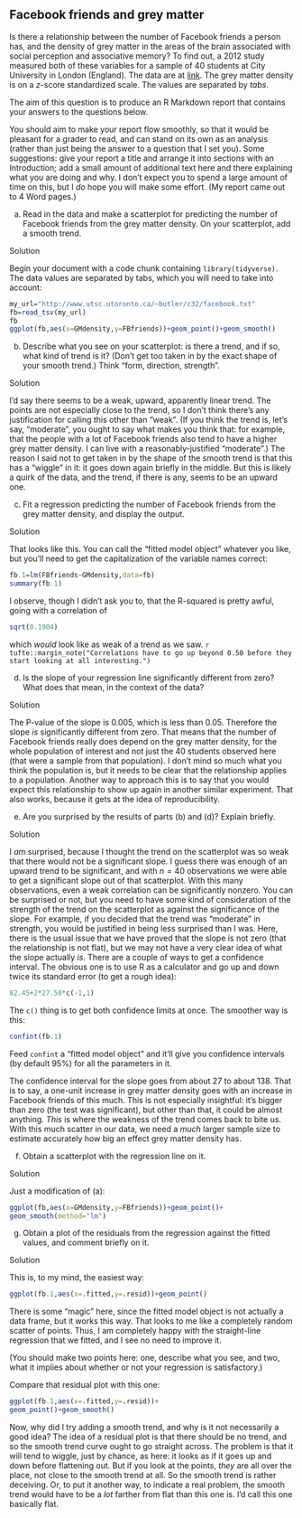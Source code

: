 ## Facebook friends and grey matter



 Is there a relationship between the number
of Facebook friends a person has, and the density of grey matter in
the areas of the brain associated with social perception and
associative memory? To find out, a 2012 study measured both of these
variables for a sample of 40 students at City University in London
(England). The data are at
[link](http://www.utsc.utoronto.ca/~butler/c32/facebook.txt). The grey
matter density is on a $z$-score standardized scale. The values are
separated by *tabs*.

The aim of this question is to produce an R Markdown report that
contains your answers to the questions below. 

You should aim to make your report flow smoothly, so that it would be
pleasant for a grader to read, and can stand on its own as an analysis
(rather than just being the answer to a question that I set you).
Some suggestions: give your report a title and arrange it into
sections with an Introduction; add a small amount of additional text
here and there explaining what you are doing and why. I don't expect
you to spend a large amount of time on this, but I *do* hope
you will make some effort. (My report came out to 4 Word pages.)


(a) Read in the data and make a scatterplot for predicting the
number of Facebook friends from the grey matter density. On your
scatterplot, add a smooth trend.


Solution


Begin your document with a code chunk containing
`library(tidyverse)`. The data values are
separated by tabs, which you will need to take into account:
```r
my_url="http://www.utsc.utoronto.ca/~butler/c32/facebook.txt"
fb=read_tsv(my_url)
fb
ggplot(fb,aes(x=GMdensity,y=FBfriends))+geom_point()+geom_smooth()
```

       



(b) Describe what you see on your scatterplot: is there a
trend, and if so, what kind of trend is it? (Don't get too taken in
by the exact shape of your smooth trend.) Think "form, direction,  strength". 


Solution


I'd say there seems to be a weak, upward, apparently linear
trend. The points are not especially close to the trend, so I
don't think there's any justification for calling this other
than "weak". (If you think the trend is, let's say,
"moderate", you ought to say what makes you think that: for
example, that the people with a lot of Facebook friends also
tend to have a higher grey matter density. I can live with a
reasonably-justified "moderate".)
The reason I said not to get taken in by the shape of the smooth
trend is that this has a "wiggle" in it: it goes down again
briefly in the middle. But this is likely a quirk of the data,
and the trend, if there is any, seems to be an upward one.



(c) Fit a regression predicting the number of Facebook friends
from the grey matter density, and display the output.


Solution


That looks like this. You can call the "fitted model object"
whatever you like, but you'll need to get the capitalization of
the  variable names correct:
```r
fb.1=lm(FBfriends~GMdensity,data=fb)
summary(fb.1)
```

       

I observe, though I didn't ask you to, that the R-squared is pretty
awful, going with a correlation of 
```r
sqrt(0.1904)
```

 

which *would* look
like as weak of a trend as we saw.
`r tufte::margin_note("Correlations have to go up beyond 0.50 before they start looking at all interesting.")`



(d) Is the slope of your regression line significantly
different from zero? What does that mean, in the context of the
data?


Solution


The P-value of the slope is 0.005, which is less than
0.05. Therefore the slope *is* significantly different from
zero. That means that the number of Facebook friends really does
depend on the grey matter density, for the whole population of
interest and not just the 40 students observed here (that were a
sample from that population). I don't mind so much what you
think the population is, but it needs to be clear that the
relationship applies to a population. 
Another way to approach this is to say that you would expect
this relationship to show up again in another similar
experiment. That also works, because it gets at the idea of
reproducibility. 



(e) Are you surprised by the results of
parts (b) and (d)? Explain briefly.


Solution


I *am* surprised, because I thought the trend on the
scatterplot was so weak that there would not be a significant
slope. I guess there was enough of an upward trend to be
significant, and with $n=40$ observations we were able to get a
significant slope out of that scatterplot. With this many
observations, even a weak correlation can be significantly
nonzero. 
You can be surprised or not, but you need to have some kind of
consideration of the strength of the trend on the scatterplot as
against the significance of the slope. For example, if you
decided that the trend was "moderate" in strength, you would
be justified in being less surprised than I was. 
Here, there is the usual issue that we have proved that the
slope is not zero (that the relationship is not flat), but we
may not have a very clear idea of what the slope actually
*is*. There are a couple of ways to get a confidence
interval. The obvious one is to use R as a calculator and go up
and down twice its standard error (to get a rough idea):
```r
82.45+2*27.58*c(-1,1)
```

       
The `c()` thing is to get both confidence limits at once. The
smoother way is this:

```r
confint(fb.1)
```

 

Feed `confint` a "fitted model object" and it'll give you
confidence intervals (by default 95\%) for all the parameters in it. 

The confidence interval for the slope goes from about 27 to about
138. That is to say, a one-unit increase in grey matter density goes
with an increase in Facebook friends of this much. This is not
especially insightful: it's bigger than zero (the test was
significant), but other than that, it could be almost
anything. *This* is where the weakness of the trend comes back to
bite us. With this much scatter in our data, we need a *much*
larger sample size to estimate accurately how big an effect grey
matter density has.



(f) Obtain a scatterplot with the regression line on it.


Solution


Just a modification
of (a):
```r
ggplot(fb,aes(x=GMdensity,y=FBfriends))+geom_point()+
geom_smooth(method="lm")
```

       



(g) Obtain a plot of the residuals from the regression against
the fitted values, and comment briefly on it.


Solution


This is, to my mind, the easiest way:
```r
ggplot(fb.1,aes(x=.fitted,y=.resid))+geom_point()
```

       

There is some "magic" here, since the fitted model object is not
actually a data frame, but it works this way.
That looks to me like a completely random scatter of
points. Thus, I am completely happy with the straight-line regression
that we fitted, and I see no need to improve it.

(You should make two points here: one, describe what you see, and two,
what it implies about whether or not your regression is satisfactory.)

Compare that residual plot with this one:

```r
ggplot(fb.1,aes(x=.fitted,y=.resid))+
geom_point()+geom_smooth()
```

       
Now, why did I try adding a smooth trend, and why is it not
necessarily a good idea? The idea of a residual plot is that there
should be no trend, and so the smooth trend curve ought to go straight
across. The problem is that it will tend to wiggle, just by chance, as
here: it looks as if it goes up and down before flattening out. But if
you look at the points, *they* are all over the place, not close
to the smooth trend at all. So the smooth trend is rather
deceiving. Or, to put it another way, to indicate a real problem, the
smooth trend would have to be a *lot* farther from flat than this
one is. I'd call this one basically flat.




